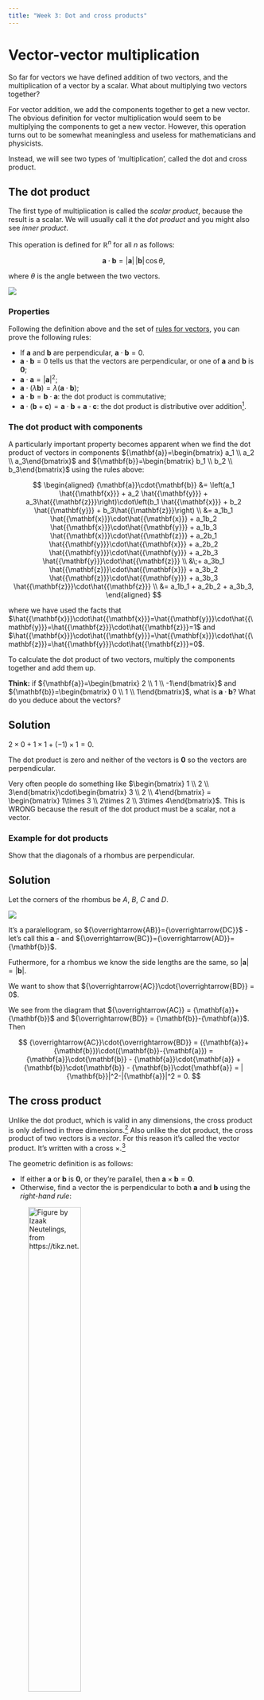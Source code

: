 ```yaml
---
title: "Week 3: Dot and cross products"
---
```


::: {.hidden}

 \newcommand{\V}[1]{{\overrightarrow{#1}}}
 \newcommand{\vc}[1]{{\mathbf{#1}}}
 \newcommand{\hc}[1]{\hat{\vc{#1}}}
 \newcommand{\cv}[2]{\begin{bmatrix} #1 \\ #2 \end{bmatrix}}
 \newcommand{\cvv}[3]{\begin{bmatrix} #1 \\ #2 \\ #3\end{bmatrix}}


::: 

# Vector-vector multiplication 
So far for vectors we have defined addition of two vectors, and the multiplication of a vector by a scalar. What about multiplying two vectors together?

For vector addition, we add the components together to get a new vector. The obvious definition for vector multiplication would seem to be multiplying the components to get a new vector.
However, this operation turns out to be somewhat meaningless and useless for mathematicians and physicists.

Instead, we will see two types of 'multiplication', called the dot and cross product.

## The dot product
The first type of multiplication is called the *scalar product*, because the result is a scalar. We will usually call it the *dot product* and you might also see *inner product*.

This operation is defined for $\mathbb{R}^n$ for all $n$ as follows:

$$\vc{a}\cdot\vc{b} = |\vc{a}|\,|\vc{b}|\,\cos\theta,$$

where $\theta$ is the angle between the two vectors.

![](vf12.png){}

### Properties
Following the definition above and the set of [rules for vectors](week2.qmd#sec-vectors), you can prove the following rules:

- If $\vc{a}$ and $\vc{b}$ are perpendicular, $\vc{a}\cdot\vc{b}=0$.
- $\vc{a}\cdot\vc{b} = 0$ tells us that the vectors are perpendicular, or one of $\vc{a}$ and $\vc{b}$ is $\vc{0}$;
- $\vc{a}\cdot\vc{a} = |\vc{a}|^2$;
- $\vc{a}\cdot(\lambda\vc{b}) = \lambda (\vc{a}\cdot\vc{b})$;
- $\vc{a}\cdot\vc{b} = \vc{b}\cdot\vc{a}$: the dot product is commutative;
- $\vc{a}\cdot(\vc{b}+\vc{c}) = \vc{a}\cdot\vc{b} + \vc{a}\cdot\vc{c}$: the dot product is distributive over addition^[This is easiest to prove using the component form of the dot product, but unfortunately that gives a circular proof. To prove it directly requires a lot of geometry and trigonometry.].

### The dot product with components
A particularly important property becomes apparent when we find the dot product of vectors in components $\vc{a}=\cvv{a_1}{a_2}{a_3}$ and $\vc{b}=\cvv{b_1}{b_2}{b_3}$ using the rules above:

$$
\begin{aligned}
\vc{a}\cdot\vc{b} &= \left(a_1 \hc{x} + a_2 \hc{y} + a_3\hc{z}\right)\cdot\left(b_1 \hc{x} + b_2 \hc{y} + b_3\hc{z}\right) \\
&= a_1b_1 \hc{x}\cdot\hc{x} + a_1b_2 \hc{x}\cdot\hc{y} + a_1b_3 \hc{x}\cdot\hc{z} +
a_2b_1 \hc{y}\cdot\hc{x} + a_2b_2 \hc{y}\cdot\hc{y} + a_2b_3 \hc{y}\cdot\hc{z} \\ &\;+
a_3b_1 \hc{z}\cdot\hc{x} + a_3b_2 \hc{z}\cdot\hc{y} + a_3b_3 \hc{z}\cdot\hc{z} \\
&= a_1b_1 + a_2b_2 + a_3b_3,
\end{aligned}
$$

where we have used the facts that $\hc{x}\cdot\hc{x}=\hc{y}\cdot\hc{y}=\hc{z}\cdot\hc{z}=1$ and $\hc{x}\cdot\hc{y}=\hc{x}\cdot\hc{z}=\hc{y}\cdot\hc{z}=0$.

:::{.callout-note}
To calculate the dot product of two vectors, multiply the components together and add them up.
:::

**Think:** if $\vc{a}=\cvv{2}{1}{-1}$ and $\vc{b}=\cvv{0}{1}{1}$, what is $\vc{a}\cdot\vc{b}$? What do you deduce about the vectors?

::: {.callout-tip collapse="true"}
## Solution
$2\times0 + 1\times1 + (-1)\times1 = 0$.

The dot product is zero and neither of the vectors is $\vc{0}$ so the vectors are perpendicular.
:::


::: {.callout-important title="Common mistake"}
Very often people do something like $\cvv{1}{2}{3}\cdot\cvv{3}{2}{4} = \cvv{1\times 3}{2\times2}{3\times4}$. This is WRONG because the result of the dot product must be a scalar, not a vector.
:::

### Example for dot products
Show that the diagonals of a rhombus are perpendicular.

::: {.callout-tip collapse="true"}
## Solution

Let the corners of the rhombus be $A$, $B$, $C$ and $D$.

![](vf13.png){}

It's a paralellogram, so $\V{AB}=\V{DC}$ - let's call this $\vc{a}$ - and $\V{BC}=\V{AD}=\vc{b}$.

Futhermore, for a rhombus we know the side lengths are the same, so $|\vc{a}| = |\vc{b}|$.

We want to show that $\V{AC}\cdot\V{BD} = 0$. 

We see from the diagram that $\V{AC} = \vc{a}+\vc{b}$ and $\V{BD} = \vc{b}-\vc{a}$.
Then 

$$
\V{AC}\cdot\V{BD} = (\vc{a}+\vc{b})\cdot(\vc{b}-\vc{a}) = \vc{a}\cdot\vc{b} - \vc{a}\cdot\vc{a} + \vc{b}\cdot\vc{b} - \vc{b}\cdot\vc{a} = |\vc{b}|^2-|\vc{a}|^2 = 0.
$$

:::

## The cross product
Unlike the dot product, which is valid in any dimensions, the cross product is only defined in three dimensions.^[Sometimes people define a cross product in two dimensions by imagining the 2d vectors on a plane in 3d space, but we won't use that definition.] Also unlike the dot product, the cross product of two vectors is a *vector*. For this reason it's called the vector product. It's written with a cross $\times$.^[Occasionally you see people use $\wedge$ instead. In modern maths this the exterior product, which is a related but different concept.]

The geometric definition is as follows:

- If either $\vc{a}$ or $\vc{b}$ is $\vc{0}$, or they're parallel, then $\vc{a}\times\vc{b}=\vc{0}$.
- Otherwise, find a vector the is perpendicular to both $\vc{a}$ and $\vc{b}$ using the *right-hand rule*:

![Figure by Izaak Neutelings, from <https://tikz.net>.](righthand_rule-001.png){width=50%}

- The magnitude of the result $|\vc{a}\times\vc{b}| = |\vc{a}||\vc{b}|\sin\theta$.

Note the similarity to the dot product, but with sine instead of cosine, and the fact it's a vector.

### Properties
The following properties have similarities and differences with the corresponding ones for the dot product:

- If $\vc{a}$ and $\vc{b}$ are parallel, $\vc{a}\times\vc{b}=\vc{0}$.
- $\vc{a}\times\vc{b} = \vc{0}$ tells us that the vectors are parallel, or one of $\vc{a}$ and $\vc{b}$ is $\vc{0}$;
- $\vc{a}\times\vc{a} = \vc{0}$;
- $\vc{a}\times(\lambda\vc{b}) = \lambda (\vc{a}\times\vc{b})$;
- $\vc{a}\times\vc{b} = -\vc{b}\times\vc{a}$: the dot product is **anti**commutative;
- $\vc{a}\times(\vc{b}+\vc{c}) = \vc{a}\times\vc{b} + \vc{a}\times\vc{c}$: the cross product is distributive over addition.

### The cross product with components
If you apply the rules above, using the fact that $\hc{x}\times\hc{y}=\hc{z}$ - which is called a *right-handed coordinate system* - you can prove the following important formula:

$$
\cvv{a_1}{a_2}{a_3} \times \cvv{b_1}{b_2}{b_3} = \cvv{a_2b_3-a_3b_2}{a_3b_1-a_1b_3}{a_1b_2 - a_2b_1}.
$$

This ugly formula is one of the only things in this module I recommend you learn by heart. There are patterns which can help you memorise it; try to find something that works for you.

::: {.callout-important title="Common mistake"}
People mess up the second component of the cross product. It might be the negative of what you intuitively think it should be.
:::

:::{.callout-note}
Many people like to write the cross product as the determinant of a matrix, as in

$$
\cvv{a_1}{a_2}{a_3} \times \cvv{b_1}{b_2}{b_3} = \left|\begin{matrix} \hc{x} & \hc{y} & \hc{z} \\
a_1 & a_2 & a_3 \\
b_1 & b_2 & b_3
\end{matrix}\right|.
$$

Don't worry if you're not familiar with determinants (or matrices), we'll see them in a couple of weeks.

I think this formula is stupid anyway because you can't put vectors inside a matrix like that. But if it works for you, feel free to use it.
:::

**Think:** if $\vc{a}=\cvv{2}{1}{-1}$ and $\vc{b}=\cvv{0}{1}{1}$, what is $\vc{a}\times\vc{b}$?


::: {.callout-tip collapse="true"}
## Solution
$$\cvv{1\times1-(-1)\times1}{-1\times0-2\times1}{2\times1 - 1\times 0} = \cvv{2}{-2}{2}.$$
:::

### Applications
You may remember the formula for the area of a triangle as $\frac{1}{2} b c \sin \alpha$ where $\alpha$ is the angle between the sides of length $b$ and $c$. Looking at the definition of the cross product, we see that

$$\frac{1}{2}|\vc{a}\times\vc{b}|$$

is the area of the triangle between $\vc{a}$ and $\vc{b}$. Similarly, $|\vc{a}\times\vc{b}|$ is the area of the parallelogram with sides $\vc{a}$ and $\vc{b}$:

![](vf16.png){}

### Example for cross products

Find a unit vector that is perpendicular to both $\vc{a}=\cvv{3}{1}{2}$ and $\vc{b}=\cvv{1}{1}{-1}$.

::: {.callout-tip collapse="true"}
## Solution

We know that the result of the cross product $\vc{a}\times\vc{b}$ is perpendicular to both of them:

$$\cvv{3}{1}{2}\times\cvv{1}{1}{-1} = \cvv{-3}{5}{2}.$$

The question asks for a unit vector, so we need to divide this vector by its own magnitude. The magnitude is

$$\sqrt{(-3)^2+5^2+2^2} = \sqrt{38}$$

and so the final answer is

$$\cvv{\frac{-3}{\sqrt{38}}}{\frac{5}{\sqrt{38}}}{\frac{2}{\sqrt{38}}}.$$

The vector opposite to this, i.e. $\cvv{\frac{3}{\sqrt{38}}}{\frac{-5}{\sqrt{38}}}{\frac{-2}{\sqrt{38}}}$, would also satisfy the requirements.

:::